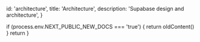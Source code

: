 
  id: 'architecture',
  title: 'Architecture',
  description: 'Supabase design and architecture',
}

  if (process.env.NEXT_PUBLIC_NEW_DOCS === 'true') {
    return oldContent()
  }
  return <Layout meta={meta} children={children} />
}

